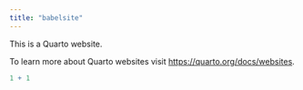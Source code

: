 ```yaml
---
title: "babelsite"
---
```


This is a Quarto website.

To learn more about Quarto websites visit <https://quarto.org/docs/websites>.

```r
1 + 1
```